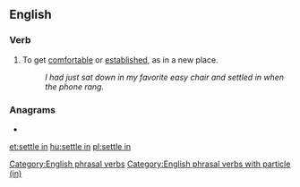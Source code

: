 ==English==

===Verb===
{{en-verb|settles in|settling in|settled in}}

# {{lb|en|idiomatic}} To get [[comfortable]] or [[established]], as in a new place.
#: ''I had just sat down in my favorite easy chair and settled in when the phone rang.''

===Anagrams===
* {{l|en|entitles}}

[[Category:English phrasal verbs]]
[[Category:English phrasal verbs with particle (in)]]

[[et:settle in]]
[[hu:settle in]]
[[pl:settle in]]